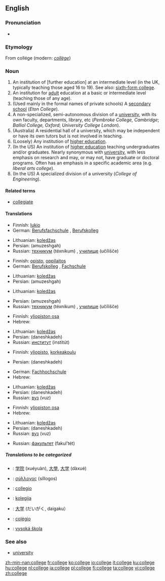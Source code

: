 {{see|collège}}

==English==

===Pronunciation===
*{{audio|en-us-college.ogg|Audio (US)}}

===Etymology===
From {{OF.}} collége (modern: ''[[collège]]'')

===Noun===
{{wikipedia}}
{{en-noun}}
# An institution of [further education] at an intermediate level (in the UK, typically teaching those aged 16 to 19).  See also: [[sixth-form college]].
# An institution for [[adult]] education at a basic or intermediate level (teaching those of any age).
# (Used mainly in the formal names of private schools) A [[secondary school]] (''Eton College'').
# A non-specialized, semi-autonomous division of a [[university]], with its own faculty, departments, library, etc (''Pembroke College, Cambridge''; ''Balliol College, Oxford''; ''University College London'').
# (Australia) A residential hall of a university, which may be independent or have its own tutors but is not involved in teaching.
# (Loosely) Any institution of [[higher education]].
# (In the US) An institution of [[higher education]] teaching undergraduates and/or graduates.  Nearly synonymous with [[university]], with less emphasis on research and may, or may not, have graduate or doctoral programs.  Often has an emphasis in a specific academic area (e.g. ''liberal arts college'').  
# (In the US) A specialized division of a university (''College of Engineering'').

====Related terms====
*[[collegiate]]

====Translations====
{{trans-top|An institution of [further education] at an intermediate level}}
*Finnish: [[lukio]]
*German: [[Berufsfachschule]] {{f}}, [[Berufskolleg]] {{n}}
{{trans-mid}}
*Lithuanian: [[koledžas]] {{m}}
*Persian: {{FAchar|[[آموزشگاه]]}} (amuzeshgah)
*Russian: [[техникум]] (téxnikum) {{m}}, [[училище]] (učílišče) {{n}}
{{trans-bottom}}

{{trans-top|An institution for adult education at a basic or intermediate level}}
*Finnish: [[opisto]], [[oppilaitos]]
*German: [[Berufskolleg]] {{n}}, [[Fachschule]] {{f}}
{{trans-mid}}
*Lithuanian: [[koledžas]] {{m}}
*Persian: {{FAchar|[[آموزشگاه]]}} (amuzeshgah)
{{trans-bottom}}

{{trans-top|(Used mainly in the formal names of private schools) A secondary school}}
*Lithuanian: [[koledžas]] {{m}}
{{trans-mid}}
*Persian: {{FAchar|[[آموزشگاه]]}} (amuzeshgah)
*Russian: [[техникум]] (téxnikum) {{m}}, [[училище]] (učílišče) {{n}}
{{trans-bottom}}

{{trans-top|A non-specialized, semi-autonomous division of a university, with its own faculty, departments, library, etc}}
*Finnish: [[yliopiston osa]]
*Hebrew: {{he-translation|מכללה|mikhlalá}} {{f}}
{{trans-mid}}
*Lithuanian: [[koledžas]] {{m}}
*Persian: {{FAchar|[[دانشكده]]}} (daneshkadeh)
*Russian: [[институт]] (institút) {{m}}
{{trans-bottom}}

{{trans-top|A residential hall of a university, which may be independent or have its own tutors but is not involved in teaching}}
*Finnish: [[yliopisto]], [[korkeakoulu]]
{{trans-mid}}
*Persian: {{FAchar|[[دانشكده]]}} (daneshkadeh)
{{trans-bottom}}

{{trans-top|Any institution of higher education}}
*German: [[Fachhochschule]] {{f}}
*Hebrew: {{he-translation|מכללה|mikhlalá}} {{f}}
{{trans-mid}}
*Lithuanian: [[koledžas]] {{m}}
*Persian: {{FAchar|[[دانشكده]]}} (daneshkadeh)
*Russian: [[вуз]] (vuz) {{m}}
{{trans-bottom}}

{{trans-top|An institution of higher education teaching undergraduates and/or graduates}}
*Finnish: [[yliopiston osa]]
*Hebrew: {{he-translation|מכללה|mikhlalá}} {{f}}
{{trans-mid}}
*Lithuanian: [[koledžas]] {{m}}
*Persian: {{FAchar|[[دانشكده]]}} (daneshkadeh)
*Russian: [[вуз]] (vuz) {{m}}
{{trans-bottom}}

{{trans-top|A specialized division of a university}}
*Russian: [[факультет]] (fakul’tét) {{m}}
{{trans-mid}}
{{trans-bottom}}

=====Translations to be categorized=====
{{checktrans}}
{{top}}
*{{ttbc|Chinese}}: [[学院]] (xuéyuàn), [[大學]], [[大学]] (dàxué)
*{{ttbc|Greek}}: [[σύλλογος]] (síllogos) {{m}}
*{{ttbc|Interlingua}}: [[collegio]]
*{{ttbc|Lithuanian}}: [[kolegija]] {{f}}
{{mid}}
*{{ttbc|Japanese}}: [[大学]] (だいがく, daigaku）
*{{ttbc|Portuguese}}: [[colégio]] {{m}}
*{{ttbc|Slovak}}: [[vysoká škola]] {{f}}
{{bottom}}

===See also===
*[[university]]

[[zh-min-nan:college]]
[[fr:college]]
[[ko:college]]
[[io:college]]
[[it:college]]
[[ku:college]]
[[hu:college]]
[[nl:college]]
[[ja:college]]
[[pl:college]]
[[fi:college]]
[[ta:college]]
[[vi:college]]
[[zh:college]]